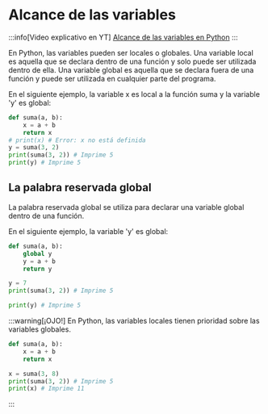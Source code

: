# Alcance de las variables

:::info[Video explicativo en YT]
[Alcance de las variables en Python](https://youtu.be/lvgdmA7Pm3s?si=VQS5nTbmrqi79hNf)
:::

En Python, las variables pueden ser locales o globales. 
Una variable local es aquella que se declara dentro de una función y solo puede ser utilizada dentro de ella. 
Una variable global es aquella que se declara fuera de una función y puede ser utilizada en cualquier parte del programa.

En el siguiente ejemplo, la variable x es local a la función suma y la variable 'y' es global:
```python
def suma(a, b):
    x = a + b
    return x
# print(x) # Error: x no está definida
y = suma(3, 2)
print(suma(3, 2)) # Imprime 5
print(y) # Imprime 5
```

## La palabra reservada global

La palabra reservada global se utiliza para declarar una variable global dentro de una función. 

En el siguiente ejemplo, la variable 'y' es global:
```python
def suma(a, b):
    global y
    y = a + b
    return y

y = 7
print(suma(3, 2)) # Imprime 5

print(y) # Imprime 5
```

:::warning[¡OJO!]
En Python, las variables locales tienen prioridad sobre las variables globales.

```python
def suma(a, b):
    x = a + b
    return x

x = suma(3, 8)
print(suma(3, 2)) # Imprime 5
print(x) # Imprime 11
```
:::
